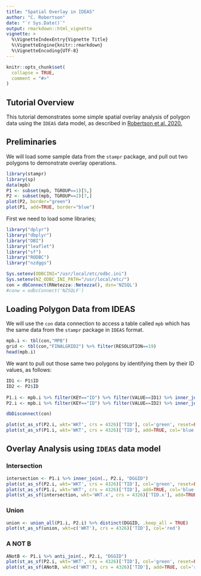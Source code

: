 ```yaml
---
title: "Spatial Overlay in IDEAS"
author: "C. Robertson"
date: "`r Sys.Date()`"
output: rmarkdown::html_vignette
vignette: >
  %\VignetteIndexEntry{Vignette Title}
  %\VignetteEngine{knitr::rmarkdown}
  %\VignetteEncoding{UTF-8}
---
```


```r
knitr::opts_chunk$set(
  collapse = TRUE,
  comment = "#>"
)
```


## Tutorial Overview

This tutorial demonstrates some simple spatial overlay analysis of polygon data using the `IDEAS` data model, as described in [Robertson et al. 2020.](https://www.sciencedirect.com/science/article/pii/S0924271620300502)

## Preliminaries

We will load some sample data from the  `stampr` package, and pull out two polygons to demonstrate overlay operations.

```r
library(stampr)
library(sp)
data(mpb)
P1 <- subset(mpb, TGROUP==1)[5,]
P2 <- subset(mpb, TGROUP==2)[7,]
plot(P2, border="green")
plot(P1, add=TRUE, border="blue")
```

First we need to load some libraries;
```r
library("dplyr")
library("dbplyr")
library("DBI")
library("leaflet")
library("sf")
library("RODBC")
library("nzdggs")
```

```r
Sys.setenv(ODBCINI="/usr/local/etc/odbc.ini")
Sys.setenv(NZ_ODBC_INI_PATH="/usr/local/etc/")
con = dbConnect(RNetezza::Netezza(), dsn='NZSQL')
#conw = odbcConnect('NZSQLF')
```

## Loading Polygon Data from IDEAS
We will use the `con` data connection to access a table called `mpb` which has the same data from the `stampr` package in `IDEAS` format.

```r
mpb.i <- tbl(con,"MPB")
grid <- tbl(con,"FINALGRID2") %>% filter(RESOLUTION==19)
head(mpb.i)
```

We want to pull out those same two polygons by identifying them by their ID values, as follows:
```r
ID1 <- P1$ID
ID2 <- P2$ID
 
P1.i <- mpb.i %>% filter(KEY=="ID") %>% filter(VALUE==ID1) %>% inner_join(., grid, "DGGID") %>% mutate(WKT=inza..ST_AsText(GEOM)) %>% collect()
P2.i <- mpb.i %>% filter(KEY=="ID") %>% filter(VALUE==ID2) %>% inner_join(., grid, "DGGID") %>% mutate(WKT=inza..ST_AsText(GEOM)) %>% collect() 

dbDisconnect(con)

plot(st_as_sf(P2.i, wkt='WKT', crs = 4326)['TID'], col='green', reset=FALSE)
plot(st_as_sf(P1.i, wkt='WKT', crs = 4326)['TID'], add=TRUE, col='blue')
```

## Overlay Analysis using `IDEAS` data model
### Intersection
```r

intersection <- P1.i %>% inner_join(., P2.i, "DGGID")
plot(st_as_sf(P2.i, wkt='WKT', crs = 4326)['TID'], col='green', reset=FALSE)
plot(st_as_sf(P1.i, wkt='WKT', crs = 4326)['TID'], add=TRUE, col='blue')
plot(st_as_sf(intersection, wkt='WKT.x', crs = 4326)['TID.x'], add=TRUE, col='red')
```

### Union
```r
union <- union_all(P1.i, P2.i) %>% distinct(DGGID, .keep_all = TRUE)
plot(st_as_sf(union, wkt=c('WKT'), crs = 4326)['TID'], col='red')
```

### A NOT B
```r
ANotB <- P1.i %>% anti_join(., P2.i, "DGGID")
plot(st_as_sf(P2.i, wkt='WKT', crs = 4326)['TID'], col='green', reset=FALSE)
plot(st_as_sf(ANotB, wkt=c('WKT'), crs = 4326)['TID'], add=TRUE, col='red')
```

